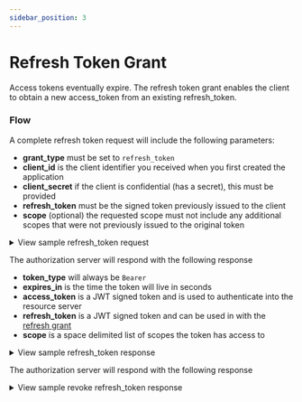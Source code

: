 ```yaml
---
sidebar_position: 3
---
```



# Refresh Token Grant

Access tokens eventually expire. The refresh token grant enables the client to obtain a new access_token from an existing refresh_token.

### Flow

A complete refresh token request will include the following parameters:

- **grant_type** must be set to `refresh_token`
- **client_id** is the client identifier you received when you first created the application
- **client_secret** if the client is confidential (has a secret), this must be provided
- **refresh_token** must be the signed token previously issued to the client
- **scope** (optional) the requested scope must not include any additional scopes that were not previously issued to the original token

<details>
  <summary>View sample refresh_token request</summary>

  <Tabs>
    <TabItem value="query-string" label="Query String">
      ```http request
      POST /token HTTP/1.1
      Host: example.com
      Content-Type: application/x-www-form-urlencoded

      grant_type=refresh_token
      &refresh_token=xxxxxxxxx
      &client_id=xxxxxxxxx
      &client_secret=xxxxxxxxx
      &scope="contacts.read contacts.write"
      ```
    </TabItem>
    <TabItem value="basic-auth" label="Basic Auth">
      ```http request
      POST /token HTTP/1.1
      Host: example.com
      Authorization: Basic Y4NmE4MzFhZGFkNzU2YWRhN
      Content-Type: application/x-www-form-urlencoded

      grant_type=refresh_token
      &refresh_token=xxxxxxxxx
      &scope="contacts.read contacts.write"
      ```
    </TabItem>

  </Tabs>
</details>

The authorization server will respond with the following response

- **token_type** will always be `Bearer`
- **expires_in** is the time the token will live in seconds
- **access_token** is a JWT signed token and is used to authenticate into the resource server
- **refresh_token** is a JWT signed token and can be used in with the [refresh grant](#refresh-token-grant)
- **scope** is a space delimited list of scopes the token has access to

<details>
  <summary>View sample refresh_token response</summary>
  ```http request
  HTTP/1.1 200 OK
  Content-Type: application/json; charset=UTF-8
  Cache-Control: no-store
  Pragma: no-cache

{
token_type: 'Bearer',
expires_in: 3600,
access_token: 'eyJhbGciOiJIUzI1NiIsInR5cCI6IkpXVCJ9.eyJzdWIiOiI1MTJhYjlhNC1jNzg2LTQ4YTYtOGFkNi05NGM1M2E4ZGM2NTEiLCJleHAiOjE2MDE3NjcyMTIsIm5iZiI6MTYwMTc2MzYxMiwiaWF0IjoxNjAxNzYzNjEyLCJqdGkiOiJuZXcgdG9rZW4iLCJjaWQiOiJ0ZXN0IGNsaWVudCIsInNjb3BlIjoiIn0.PO4eKSDVsFuKvebEXndWbZsprgzjkzEfHI7cl4N0YpM',
refresh_token: 'eyJhbGciOiJIUzI1NiIsInR5cCI6IkpXVCJ9.eyJjbGllbnRfaWQiOiIzNTYxNWYyZi0xM2ZhLTQ3MzEtODNhMS05ZTM0NTU2YWIzOTAiLCJhY2Nlc3NfdG9rZW5faWQiOiJuZXcgdG9rZW4iLCJyZWZyZXNoX3Rva2VuX2lkIjoidGhpcy1pcy1teS1zdXBlci1zZWNyZXQtcmVmcmVzaC10b2tlbiIsInNjb3BlIjoiIiwidXNlcl9pZCI6IjUxMmFiOWE0LWM3ODYtNDhhNi04YWQ2LTk0YzUzYThkYzY1MSIsImV4cGlyZV90aW1lIjoxNjAxNzY3MjEyLCJpYXQiOjE2MDE3NjM2MTF9.du4KfAzelSA8hzBaqGlrSvPtH-BxOcoUBXW4HS3pJkM',
scope: 'contacts.read contacts.write'
}

````
</details>

### Revocation

Refresh tokens are only valid for a single use. In addition, they can be explicitly revoked on a server that supports
[RFC7009 “OAuth 2.0 Token Revocation”](https://tools.ietf.org/html/rfc7009).

A refresh token revocation request will include the following parameters:

- **token** is the signed token previously issued to the client
- **token_type_hint** (optional) should be set to `refresh_token`

<details>
<summary>View sample revoke refresh_token request</summary>
```http request
POST /token HTTP/1.1
Host: example.com
Content-Type: application/x-www-form-urlencoded

token_type_hint=refresh_token
&refresh_token=xxxxxxxxx
````

</details>

The authorization server will respond with the following response

<details>
  <summary>View sample revoke refresh_token response</summary>
  ```http request HTTP/1.1 200 OK Cache-Control: no-store Pragma: no-cache ```
</details>

